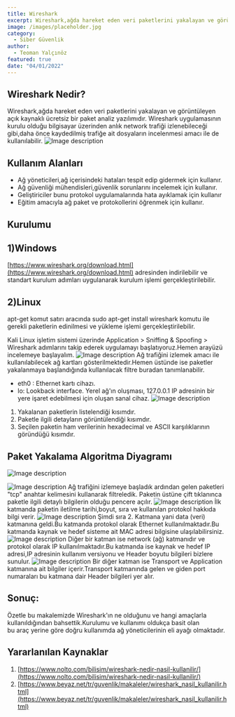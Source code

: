```yaml
---
title: Wireshark
excerpt: Wireshark,ağda hareket eden veri paketlerini yakalayan ve görüntüleyen açık kaynaklı ücretsiz bir paket analiz yazılımıdır.
image: /images/placeholder.jpg
category:
  - Siber Güvenlik
author:
  - Teoman Yalçınöz
featured: true
date: "04/01/2022"
---
```


## Wireshark Nedir?
Wireshark,ağda hareket eden veri paketlerini yakalayan ve görüntüleyen açık kaynaklı ücretsiz bir paket analiz yazılımıdır.  Wireshark uygulamasının kurulu olduğu bilgisayar üzerinden anlık network trafiği izlenebileceği gibi,daha önce kaydedilmiş trafiğe ait dosyaların incelenmesi amacı ile de kullanılabilir.
![Image description](https://dev-to-uploads.s3.amazonaws.com/uploads/articles/vblfn7e8bde06rv9l9mv.jpg)
## Kullanım Alanları
- Ağ yöneticileri,ağ içerisindeki hataları tespit edip gidermek için kullanır.​
- Ağ güvenliği mühendisleri,güvenlik sorunlarını incelemek için kullanır.​
- Geliştiriciler bunu protokol uygulamalarında hata ayıklamak için kullanır​
- Eğitim amacıyla ağ paket ve protokollerini öğrenmek için kullanır.​
## Kurulumu
## 1)Windows
[https://www.wireshark.org/download.html](https://www.wireshark.org/download.html) adresinden indirilebilir ve standart kurulum adımları uygulanarak kurulum işlemi gerçekleştirilebilir.
## 2)Linux
apt-get komut satırı aracında sudo apt-get install wireshark komutu ile gerekli paketlerin edinilmesi ve yükleme işlemi gerçekleştirilebilir.

Kali Linux işletim sistemi üzerinde Application > Sniffing & Spoofing > Wireshark adımlarını takip ederek uygulamayı başlatıyoruz.Hemen arayüzü incelemeye başlayalım.
![Image description](https://dev-to-uploads.s3.amazonaws.com/uploads/articles/uchq67sd9mdgn0bzihoh.png)
Ağ trafiğini izlemek amacı ile kullanılabilecek ağ kartları gösterilmektedir.Hemen üstünde ise paketler yakalanmaya başlandığında kullanılacak filtre buradan tanımlanabilir.
- eth0 : Ethernet kartı cihazı.
- lo: Lookback interface. Yerel ağ'ın oluşması, 127.0.0.1 IP adresinin bir yere işaret edebilmesi için oluşan sanal cihaz.
![Image description](https://dev-to-uploads.s3.amazonaws.com/uploads/articles/zia0wnih6ocus97ta3fl.png)
1. Yakalanan paketlerin listelendiği kısımdır.
2. Paketle ilgili detayların görüntülendiği kısımdır.​
3. Seçilen paketin ham verilerinin hexadecimal ve ASCII karşılıklarının göründüğü kısımdır.

## Paket Yakalama Algoritma Diyagramı
![Image description](https://dev-to-uploads.s3.amazonaws.com/uploads/articles/0fljw4kjpqigfcd42bkx.png)

![Image description](https://dev-to-uploads.s3.amazonaws.com/uploads/articles/rn9srbhajuk4sdvzq8tz.png)
Ağ trafiğini izlemeye başladık ardından gelen paketleri "tcp" anahtar kelimesini kullanarak filtreledik​.
Paketin üstüne çift tıklanınca paketle ilgili detaylı bilgilerin olduğu pencere açılır.
![Image description](https://dev-to-uploads.s3.amazonaws.com/uploads/articles/az3jb0oz1720ot3soltp.png)
İlk katmanda paketin iletilme tarihi,boyut, sıra ve kullanılan protokol hakkıda bilgi verir​.
![Image description](https://dev-to-uploads.s3.amazonaws.com/uploads/articles/20hsfs73cm1vm6tbr281.png)
Şimdi sıra 2. Katmana yani data (veri) katmanına geldi.Bu katmanda protokol olarak Ethernet kullanılmaktadır.​
Bu katmanda kaynak ve hedef sisteme ait MAC adresi bilgisine ulaşılabilirsiniz.​
![Image description](https://dev-to-uploads.s3.amazonaws.com/uploads/articles/5z1f6utvfa4lr1vsb5af.png)
Diğer bir katman ise network (ağ) katmanıdır ve protokol olarak IP kullanılmaktadır.Bu katmanda ise kaynak ve hedef IP adresi,IP adresinin kullanım versiyonu ve Header boyutu bilgileri bizlere sunulur.​​
![Image description](https://dev-to-uploads.s3.amazonaws.com/uploads/articles/2jl40bxfgu6kjqwn9ab6.png)
Bir diğer katman ise Transport ve Application katmanına ait bilgiler içerir.​Transport katmanında gelen ve giden port numaraları bu katmana dair Header bilgileri yer alır.

## Sonuç:
Özetle bu makalemizde Wireshark'ın ne olduğunu ve hangi amaçlarla kullanıldığından bahsettik.Kurulumu ve kullanımı oldukça basit olan    
bu araç yerine göre doğru kullanımda ağ yöneticilerinin eli ayağı olmaktadır.

## Yararlanılan Kaynaklar

1. [https://www.nolto.com/bilisim/wireshark-nedir-nasil-kullanilir/​](https://www.nolto.com/bilisim/wireshark-nedir-nasil-kullanilir/​)
2. [https://www.beyaz.net/tr/guvenlik/makaleler/wireshark_nasil_kullanilir.html​](https://www.beyaz.net/tr/guvenlik/makaleler/wireshark_nasil_kullanilir.html​)
